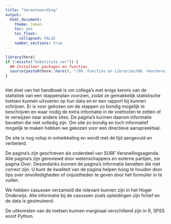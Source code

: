 ```yaml
---
title: "Verantwoording"
output:
  html_document:
    theme: lumen
    toc: yes
    toc_float: 
      collapsed: FALSE 
    number_sections: true
---
```

<!-- ## CLOSEDBLOK: Functies.R -->
```r
library(here)
if (!exists("Substitute_var")) {
  ## Installeer packages en functies
  source(paste0(here::here(), "/99. Functies en Libraries/00. Voorbereidingen.R"), echo = FALSE)
}
```
<!-- ## /CLOSEDBLOK: Functies.R -->

<style>
`r htmltools::includeHTML(paste0(here::here(),"/01. Includes/css/Stylesheet_SHHO.css"))`
</style>

<!-- ## CLOSEDBLOK: Header.R -->
```r
```
<!-- ## /CLOSEDBLOK: Header.R -->

Het doel van het handboek is om collega's met enige kennis van de statistiek van een stappenplan voorzien, zodat ze gemakkelijk statistische toetsen kunnen uitvoeren op hun data en er een rapport bij kunnen schrijven. Er is voor gekozen om de stappen zo bondig mogelijk te beschrijven en waar nodig de extra informatie in de voetnoten te zetten of te verwijzen naar andere sites. De pagina's kunnen daarom informatie bevatten die niet volledig zijn. Om site zo bondig en toch informatief mogelijk te maken hebben we gekozen voor een directieve aanspreektaal.  

De site is nog volop in ontwikkeling en wordt met de tijd aangevuld en verbeterd. 

De pagina's zijn geschreven als onderdeel van SURF Versnellingsagenda. Alle pagina's zijn gereviewd door wetenschappers en externe partijen, zie pagina *Over*. Desondanks kunnen de pagina's informatie bevatten die niet correct zijn. U kunt de kwaliteit van de pagina helpen hoog te houden door tips over onvolledigheden of onjuistheden te geven door het formulier in te vullen.  

We hebben casussen verzameld die relevant kunnen zijn in het Hoger Onderwijs. Alle informatie bij de casussen zoals opleidingen zijn fictief en de data is gesimuleerd.   

De uitkomsten van de toetsen kunnen marginaal verschillend zijn in R, SPSS en/of Python.   
